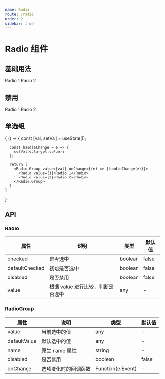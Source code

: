 ```yaml
---
name: Radio
route: /radio
order: 2
sidebar: true
---
```



# Radio 组件

## 基础用法

<Playground>
  <Radio>Radio 1</Radio>
  <Radio defaultChecked>Radio 2</Radio>
</Playground>

## 禁用

<Playground>
  <Radio disabled>Radio 1</Radio>
  <Radio disabled defaultChecked>Radio 2</Radio>
</Playground>

## 单选组

<Playground>
  {
    () => {
      const [val, setVal] = useState(1);

      const handleChange = e => {
        setVal(e.target.value);
      };

      return (
        <Radio.Group value={val} onChange={(e) => {handleChange(e)}}>
          <Radio value={1}>Radio 1</Radio>
          <Radio value={2}>Radio 2</Radio>
        </Radio.Group>
      )
    }
  }
</Playground>

## API

### Radio

属性 | 说明 | 类型 | 默认值
---|---|---|---
checked | 是否选中 | boolean | false
defaultChecked | 初始是否选中 | boolean | false
disabled | 是否禁用 | boolean | false
value | 根据 value 进行比较，判断是否选中 | any | -

### RadioGroup

属性 | 说明 | 类型 | 默认值
---|---|---|---
value | 当前选中的值 | any | -
defaultValue | 默认选中的值 | any | -
name | 原生 name 属性 | string | -
disabled | 是否禁用 | boolean | false
onChange | 选项变化时的回调函数 | Function(e:Event) | -
